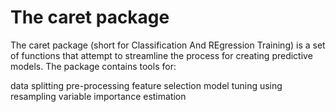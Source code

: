 The caret package
=============================================
The caret package (short for Classification And REgression Training) is a set of functions that attempt to streamline the process for creating predictive models. The package contains tools for:

data splitting
pre-processing
feature selection
model tuning using resampling
variable importance estimation
